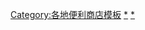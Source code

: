 {{Navbox
| groupstyle = background:#f95
| titlestyle = background:#f95
| name       = 桂林便利商店
| title      = 桂林便利商店
| style      = width:100%;
| group1     = 
| list1      = [[华荣]] - [[又好又多]] - [[人人乐]] - [[沃尔玛]] - [[南城百货]] - [[世纪华联]] - [[喜洋洋]] - [[梦之岛]] - [[联华]] - [[冠超市]]}}
<noinclude>
[[Category:各地便利商店模板]]
[[Category:中国公司模板|*]]
[[Category:桂林公司|*]]